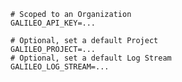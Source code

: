 ```text .env
# Scoped to an Organization
GALILEO_API_KEY=...

# Optional, set a default Project
GALILEO_PROJECT=...
# Optional, set a default Log Stream
GALILEO_LOG_STREAM=... 
```
